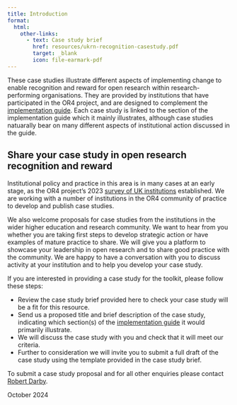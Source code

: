 ```yaml
---
title: Introduction
format:
  html:
    other-links:
      - text: Case study brief
        href: resources/ukrn-recognition-casestudy.pdf
        target: _blank
        icon: file-earmark-pdf
---
```


These case studies illustrate different aspects of implementing change to enable recognition and reward for open research within research-performing organisations. They are provided by institutions that have participated in the OR4 project, and are designed to complement the [implementation guide](guide-contents.qmd). Each case study is linked to the section of the implementation guide which it mainly illustrates, although case studies natuarally bear on many different aspects of institutional action discussed in the guide. 

## Share your case study in open research recognition and reward

Institutional policy and practice in this area is in many cases at an early stage, as the OR4 project's 2023 [survey of UK institutions](https://doi.org/10.31219/osf.io/z52cn) established. We are working with a number of  institutions in the OR4 community of practice to develop and publish case studies. 

We also welcome proposals for case studies from the institutions in the wider higher education and research community. We want to hear from you whether you are taking first steps to develop strategic action or have examples of mature practice to share.  We will give you a platform to showcase your leadership in open research and to share good practice with the community. We are happy to have a conversation with you to discuss activity at your institution and to help you develop your case study. 

If you are interested in providing a case study for the toolkit, please follow these steps:

- Review the case study brief provided here to check your case study will be a fit for this resource. 
- Send us a proposed title and brief description of the case study, indicating which section(s) of the [implementation guide](guide-contents.qmd) it would primarily illustrate.
- We will discuss the case study with you and check that it will meet our criteria.
- Further to consideration we will invite you to submit a full draft of the case study using the template provided in the case study brief.

To submit a case study proposal and for all other enquiries please contact [Robert Darby](mailto:r.m.darby@reading.ac.uk).

October 2024


